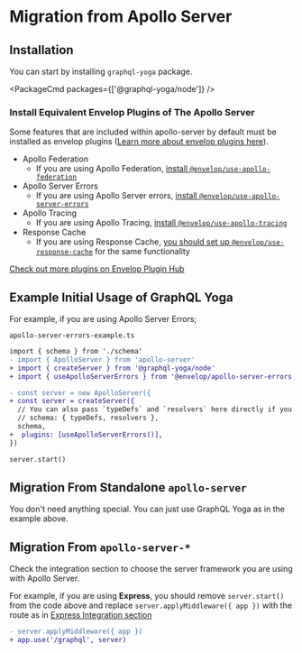 
# Migration from Apollo Server

## Installation

You can start by installing `graphql-yoga` package.

<PackageCmd packages={['@graphql-yoga/node']} />

### Install Equivalent **Envelop** Plugins of The Apollo Server

Some features that are included within apollo-server by default must be installed as envelop plugins ([Learn more about envelop plugins here](/docs/features/envelop-plugins)).

- Apollo Federation
  - If you are using Apollo Federation, [install `@envelop/use-apollo-federation`](https://www.envelop.dev/plugins/use-apollo-federation)
- Apollo Server Errors
  - If you are using Apollo Server errors, [install `@envelop/use-apollo-server-errors`](https://www.envelop.dev/plugins/use-apollo-server-errors)
- Apollo Tracing
  - If you are using Apollo Tracing, [install `@envelop/use-apollo-tracing`](https://www.envelop.dev/plugins/use-apollo-tracing)
- Response Cache
  - If you are using Response Cache, [you should set up `@envelop/use-response-cache`](https://www.envelop.dev/plugins/use-response-cache) for the same functionality

[Check out more plugins on Envelop Plugin Hub](https://www.envelop.dev/plugins)

## Example Initial Usage of GraphQL Yoga

For example, if you are using Apollo Server Errors;

`apollo-server-errors-example.ts`

```diff
import { schema } from './schema'
- import { ApolloServer } from 'apollo-server'
+ import { createServer } from '@graphql-yoga/node'
+ import { useApolloServerErrors } from '@envelop/apollo-server-errors'

- const server = new ApolloServer({
+ const server = createServer({
  // You can also pass `typeDefs` and `resolvers` here directly if you previously use `ApolloServer` constructor to build your `GraphQLSchema`
  // schema: { typeDefs, resolvers },
  schema,
+  plugins: [useApolloServerErrors()],
})

server.start()
```

## Migration From Standalone `apollo-server`

You don't need anything special. You can just use GraphQL Yoga as in the example above.

## Migration From `apollo-server-*`

Check the integration section to choose the server framework you are using with Apollo Server.

For example, if you are using **Express**, you should remove `server.start()` from the code above and replace `server.applyMiddleware({ app })` with the route as in [Express Integration section](/docs/integrations/integration-with-express)

```diff
- server.applyMiddleware({ app })
+ app.use('/graphql', server)
```
